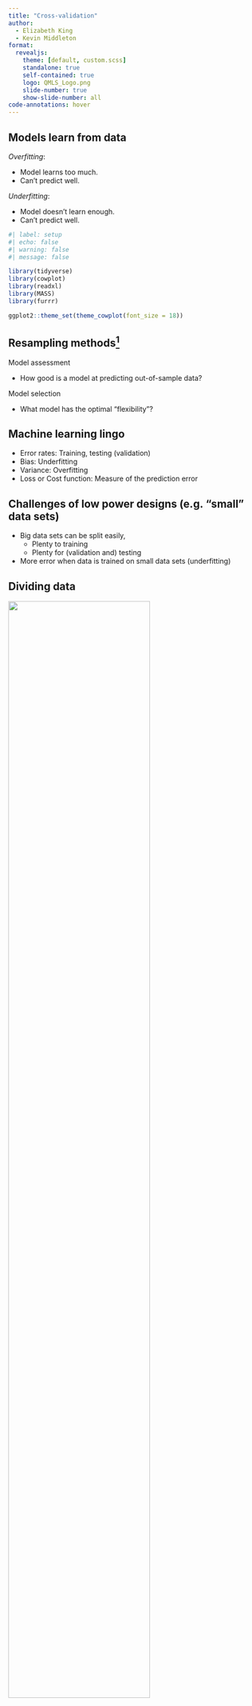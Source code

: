 ```yaml
---
title: "Cross-validation"
author:
  - Elizabeth King
  - Kevin Middleton
format:
  revealjs:
    theme: [default, custom.scss]
    standalone: true
    self-contained: true
    logo: QMLS_Logo.png
    slide-number: true
    show-slide-number: all
code-annotations: hover
---
```


## Models learn from data

*Overfitting*:

- Model learns too much.
- Can't predict well.

*Underfitting*:

- Model doesn't learn enough.
- Can't predict well.

```r
#| label: setup
#| echo: false
#| warning: false
#| message: false

library(tidyverse)
library(cowplot)
library(readxl)
library(MASS)
library(furrr)

ggplot2::theme_set(theme_cowplot(font_size = 18))
```


## Resampling methods^[Also see bootstrap]

Model assessment

- How good is a model at predicting out-of-sample data?

Model selection

- What model has the optimal "flexibility"?


## Machine learning lingo

- Error rates: Training, testing (validation)
- Bias: Underfitting
- Variance: Overfitting
- Loss or Cost function: Measure of the prediction error


## Challenges of low power designs (e.g. "small" data sets)

- Big data sets can be split easily, 
    - Plenty to training
    - Plenty for (validation and) testing
- More error when data is trained on small data sets (underfitting)


## Dividing data

![](https://algotrading101.com/learn/wp-content/uploads/2020/06/training-validation-test-data-set.png){width=75%}


## Cross-validation

- *k*-fold (*v*-fold)
- Leave-one-out (LOOCV)


## General CV approach

- Split data into training and test sets
- Use training set to build model
- Use test set to evaluate model (predict new values)
    - Calculate prediction error
- Repeat for *k* folds to get average error


## Choice of error term

- (Root) Mean Squared Error (RMSE / MSE)
    - Can be dominated by extreme values (e.g., outliers)
- Mean Absolute Error (MAE)
    - Related to the median
- Correlation 
    - Observations & Predicted values
    - Less common


## Laborious example of 5-fold CV

```r
#| echo: true
#| output-location: slide

set.seed(3462834)
DD <- tibble(x = runif(10, 0, 20),
             y = x * 2 + rnorm(10, 5, 10))

ggplot(DD, aes(x, y)) +
  geom_smooth(formula = y ~ x, method = "lm", se = FALSE,
              color = "lightgoldenrod3",
              linewidth = 2) +
  geom_point(size = 5, color = "mediumorchid4") +
  scale_y_continuous(limits = c(8, 50))
```


## Assign folds

```r
#| echo: true

DD <- DD |> 
  mutate(k = sample(rep(1:5, each = 2))) |> 
  arrange(k)
DD
```


## Assign folds

```r
ggplot(DD, aes(x, y, color = factor(k))) +
  geom_smooth(formula = y ~ x, method = "lm", se = FALSE, color = "lightgoldenrod3",
              linewidth = 2) +
  geom_point(size = 5) +
  scale_color_viridis_d(guide = NULL) +
  scale_y_continuous(limits = c(8, 50))
```


## Fold 1

```r
#| echo: true

DD1 <- DD |> filter(k != 1)
lm1 <- lm(y ~ x, data = DD1)

(Pred1 <- DD |> filter(k == 1) |> 
    mutate(y_hat = predict(lm1, newdata = DD |> filter(k == 1))))
```


## Fold 1

```r
ggplot() +
  geom_smooth(data = DD, aes(x, y),
              formula = y ~ x, method = "lm", se = FALSE, color = "lightgoldenrod3",
              linewidth = 1) +
  geom_abline(intercept = coef(lm1)[1], slope = coef(lm1)[2], linewidth = 2) +
  geom_point(data = DD1, aes(x, y), size = 5) +
  scale_y_continuous(limits = c(8, 50))
```


## Fold 1

```r
ggplot() +
  geom_abline(intercept = coef(lm1)[1], slope = coef(lm1)[2], linewidth = 2) +
  geom_point(data = DD1, aes(x, y), size = 5) +
  geom_point(data = DD |> filter(k == 1), aes(x, y), size = 5, color = "hotpink3") +
  scale_y_continuous(limits = c(8, 50))
```


## Fold 1

```r
ggplot() +
  geom_abline(intercept = coef(lm1)[1], slope = coef(lm1)[2], linewidth = 2) +
  geom_point(data = DD1, aes(x, y), size = 5) +
  geom_point(data = DD |> filter(k == 1), aes(x, y), size = 5, color = "hotpink3") +
  geom_point(data = Pred1, aes(x, y_hat), size = 5, color = "hotpink") +
  scale_y_continuous(limits = c(8, 50))
```


## Fold 1

```r
ggplot() +
  geom_abline(intercept = coef(lm1)[1], slope = coef(lm1)[2], linewidth = 2) +
  geom_point(data = DD1, aes(x, y), size = 5) +
  geom_point(data = DD |> filter(k == 1), aes(x, y), size = 5, color = "hotpink3") +
  geom_point(data = Pred1, aes(x, y_hat), size = 5, color = "hotpink") +
  geom_segment(data = Pred1, aes(x = x, xend = x, y = y, yend = y_hat),
               linewidth = 0.75, linetype = "dotted") +
  scale_y_continuous(limits = c(8, 50))
```


## Fold 1

```r
#| echo: true

Pred1 <- Pred1 |> 
  mutate(Error = y - y_hat,
         Squared_error = Error ^ 2,
         Absolute_error = abs(Error))
Pred1
```


## Function to do all folds

```r
#| echo: true

CV_fun <- function(k_fold, DD) {
  DDk <- DD |> filter(k != k_fold)
  lmk <- lm(y ~ x, data = DDk)
  
  DD |> filter(k == k_fold) |> 
    mutate(y_hat = predict(lmk, newdata = DD |> filter(k == k_fold)),
           Error = y - y_hat,
           Squared_error = Error ^ 2,
           Absolute_error = abs(Error))
}

CV_fun(1, DD)
Pred1
```


## 5-fold CV

```r
#| echo: true

CV5 <- future_map(.x = 1:5,
                  .f = CV_fun,
                  DD = DD) |> 
  list_rbind()
CV5
```


## 5-fold CV

```r
#| echo: true

mean(CV5$Squared_error)
sqrt(mean(CV5$Squared_error))
mean(CV5$Absolute_error)
```

## Comparing models

```r
ggplot(DD, aes(x, y, color = factor(k))) +
  geom_smooth(formula = y ~ x, method = "lm", se = FALSE, color = "lightgoldenrod3",
              linewidth = 2) +
  geom_smooth(formula = y ~ 1, method = "lm", se = FALSE, color = "lightcyan3",
              linewidth = 2) +
  geom_point(size = 5) +
  scale_color_viridis_d(guide = NULL) +
  scale_y_continuous(limits = c(8, 50))
```


## Comparing models

```r
CV_fun_0 <- function(k_fold, DD) {
  DDk <- DD |> filter(k != k_fold)
  lmk <- lm(y ~ 1, data = DDk)
  
  DD |> filter(k == k_fold) |> 
    mutate(y_hat = predict(lmk, newdata = DD |> filter(k == k_fold)),
           Error = y - y_hat,
           Squared_error = Error ^ 2,
           Absolute_error = abs(Error))
}
```

```r
#| echo: true

CV5_0 <- future_map(.x = 1:5,
                    .f = CV_fun_0,
                    DD = DD) |> 
  list_rbind()
CV5_0
```


## Comparing models

```r
t1 <- tribble(
  ~ Parameter, ~ `OLS model`, ~ `Intercept Only`,
  "MSE", mean(CV5$Squared_error), mean(CV5_0$Squared_error),
  "RMSE", sqrt(mean(CV5$Squared_error)), sqrt(mean(CV5_0$Squared_error)),
  "MAE", mean(CV5$Absolute_error), mean(CV5_0$Absolute_error)) |> 
  kableExtra::kable(digits = 2)
t1
```

RMSE and MAE are interpreted on the "natural scale" of the data


## Leave-one-out cross-validation (LOOCV)

- Fitting to the most points minus 1
- Should have less underfitting
    - Uses maximal number of observations while leaving one out


## LOOCV on our sample data

```r
#| echo: true

LOOCV_fun <- function(ii, DD) {
  DDk <- DD |> slice(-ii)
  lmk <- lm(y ~ x, data = DDk)
  
  DD |> slice(ii) |> 
    mutate(y_hat = predict(lmk, newdata = DD |> slice(ii)),
           Error = y - y_hat,
           Squared_error = Error ^ 2,
           Absolute_error = abs(Error))
}
```


## LOOCV on our sample data

```r
#| echo: true

LOOCV <- future_map(.x = seq_len(nrow(DD)),
                  .f = LOOCV_fun,
                  DD = DD) |> 
  list_rbind()
LOOCV
```


## Model comparison with LOOCV

```r
LOOCV_fun_0 <- function(ii, DD) {
  DDk <- DD |> slice(-ii)
  lmk <- lm(y ~ 1, data = DDk)
  
  DD |> slice(ii) |> 
    mutate(y_hat = predict(lmk, newdata = DD |> slice(ii)),
           Error = y - y_hat,
           Squared_error = Error ^ 2,
           Absolute_error = abs(Error))
}

LOOCV_0 <- future_map(.x = seq_len(nrow(DD)),
                      .f = LOOCV_fun_0,
                      DD = DD) |> 
  list_rbind()

t2 <- tribble(
  ~ Parameter, ~ `OLS model`, ~ `Intercept Only`,
  "MSE", mean(LOOCV$Squared_error), mean(LOOCV_0$Squared_error),
  "RMSE", sqrt(mean(LOOCV$Squared_error)), sqrt(mean(LOOCV_0$Squared_error)),
  "MAE", mean(LOOCV$Absolute_error), mean(LOOCV_0$Absolute_error)) |> 
  kableExtra::kable(digits = 2)
t2
```

---

**5-fold**

```r
t1
```

**LOOCV**

```r
t2
```


## *k*-Fold or LOOCV?


## LOOCV shortcut

Leverage:

$$h_i = \frac{1}{n} + \frac{(x_i - \bar{x})^2}{\sum^{n}_{i'=1}(x_{i'} - \bar{x})}$$

$$CV_{(n)} = \frac{1}{n} \sum^{n}_{i=1} \left( \frac{y_i - \hat{y_i}}{1 - h_i} \right) ^2$$


## CV Logistic regression

0-1 error term

- Correct or incorrect classification
- Percent correct
- Confusion matrix


## Presence of sole

<center>
<img src="https://i.imgur.com/tippc8A.jpg" width="100%" />
</center>


## Presence of sole

Presence/absence of sole in the Tagus estuary of Portugal.

```r
MM <- read_excel("Data/Sole.xlsx")
MM$Solea_solea <- factor(MM$Solea_solea)

str(MM)
```

## Presence of sole

```r

ggplot(MM, aes(x = salinity,
              y = as.numeric(Solea_solea) - 1)) +
  geom_hline(yintercept = 0.5, linetype = "dotted", size = 0.5) +
  geom_smooth(formula = y ~ x,
              method = "glm",
              method.args = list(family = "binomial"),
              se = FALSE, size = 2) +
  geom_point(size = 3) +
  ylab("Probability of Presence") +
  xlab("Salinity") +
  scale_y_continuous(breaks = seq(0, 1, by = 0.1))

```

## DFA & Cross Validation

```r
#| echo: true

fm <- lda(Solea_solea ~ salinity, data = MM, CV = TRUE)

table(list(predicted=fm$class, observed=MM$Solea_solea))

```

## More Resources




